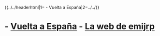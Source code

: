 {{../../headerhtml|1={{{1}}} - Vuelta a España|2=../../}}
= {{{1}}} - [[vuelta-a-espana|Vuelta a España]] - [[../../index|La web de emijrp]] =
